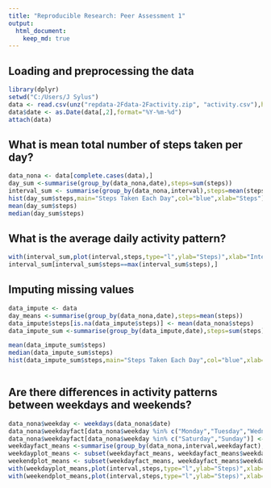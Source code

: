 ---
title: "Reproducible Research: Peer Assessment 1"
output: 
  html_document:
    keep_md: true
---
## Loading and preprocessing the data

```{r setup, include=TRUE}
library(dplyr)
setwd("C:/Users/J Sylus")
data <- read.csv(unz("repdata-2Fdata-2Factivity.zip", "activity.csv"),header=T,stringsAsFactors=T, sep=",")
data$date <- as.Date(data[,2],format="%Y-%m-%d")
attach(data)

```

## What is mean total number of steps taken per day?

```{r mean}
data_nona <- data[complete.cases(data),]
day_sum <-summarise(group_by(data_nona,date),steps=sum(steps))
interval_sum <- summarise(group_by(data_nona,interval),steps=mean(steps))
hist(day_sum$steps,main="Steps Taken Each Day",col="blue",xlab="Steps")
mean(day_sum$steps)
median(day_sum$steps)
```

## What is the average daily activity pattern?

```{r}
with(interval_sum,plot(interval,steps,type="l",ylab="Steps)",xlab="Interval",main="Activity Pattern"))
interval_sum[interval_sum$steps==max(interval_sum$steps),]
```

## Imputing missing values

```{r impute, echo=TRUE}
data_impute <- data
day_means <-summarise(group_by(data_nona,date),steps=mean(steps))
data_impute$steps[is.na(data_impute$steps)] <- mean(data_nona$steps)
data_impute_sum <-summarise(group_by(data_impute,date),steps=sum(steps))

mean(data_impute_sum$steps)
median(data_impute_sum$steps)
hist(data_impute_sum$steps,main="Steps Taken Each Day",col="blue",xlab="Steps")



```

## Are there differences in activity patterns between weekdays and weekends?
```{r graph, echo=TRUE}
data_nona$weekday <- weekdays(data_nona$date)
data_nona$weekdayfact[data_nona$weekday %in% c("Monday","Tuesday","Wednesday","Thursday","Friday")] <-1
data_nona$weekdayfact[data_nona$weekday %in% c("Saturday","Sunday")] <-0
weekdayfact_means <-summarise(group_by(data_nona,interval,weekdayfact),steps=mean(steps))
weekdayplot_means <- subset(weekdayfact_means, weekdayfact_means$weekdayfact==0)
weekendplot_means <- subset(weekdayfact_means, weekdayfact_means$weekdayfact==1)
with(weekdayplot_means,plot(interval,steps,type="l",ylab="Steps)",xlab="Interval",main="Weekday"))
with(weekendplot_means,plot(interval,steps,type="l",ylab="Steps)",xlab="Interval",main="Weekend"))
```

